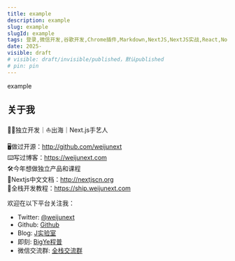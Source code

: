 ```yaml
---
title: example
description: example
slug: example
slugId: example
tags: 登录,微信开发,谷歌开发,Chrome插件,Markdown,NextJS,NextJS实战,React,Node,性能优化,组件,Backend,Docker,Redis,编程工具,CSS技巧,CodingLife
date: 2025-
visible: draft
# visible: draft/invisible/published，默认published
# pin: pin
---
```


example


## 关于我

🧑‍💻独立开发｜⛵️出海｜Next.js手艺人

🖥️做过开源：http://github.com/weijunext  
⌨️写过博客：https://weijunext.com  
🛠️今年想做独立产品和课程  
📘Nextjs中文文档：http://nextjscn.org  
📙全栈开发教程：https://ship.weijunext.com  

欢迎在以下平台关注我：

- Twitter: [@weijunext](https://x.com/weijunext)
- Github: [Github](https://github.com/weijunext)
- Blog: [J实验室](https://weijunext.com/)
- 即刻: [BigYe程普](https://m.okjike.com/users/13EF1128-B51B-4D22-8B95-16BB406529F0)
- 微信交流群: [全栈交流群](/make-a-friend)

